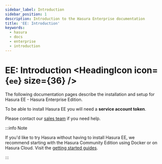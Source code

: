 ```yaml
---
sidebar_label: Introduction
sidebar_position: 1
description: Introduction to the Hasura Enterprise documentation
title: 'EE: Introduction'
keywords:
  - hasura
  - docs
  - enterprise
  - introduction
---
```



# EE: Introduction <HeadingIcon icon={`ee`} size={36} />

The following documentation pages describe the installation and setup for Hasura EE - Hasura Enterprise Edition.

To be able to install Hasura EE you will need a **service account token**.

Please contact our [sales team](mailto:sales@hasura.io) if you need help.

:::info Note

If you'd like to try Hasura without having to install Hasura EE, we recommend starting with the Hasura Community Edition
using Docker or on Hasura Cloud. Visit the [getting started guides](/getting-started/index.mdx).

:::

